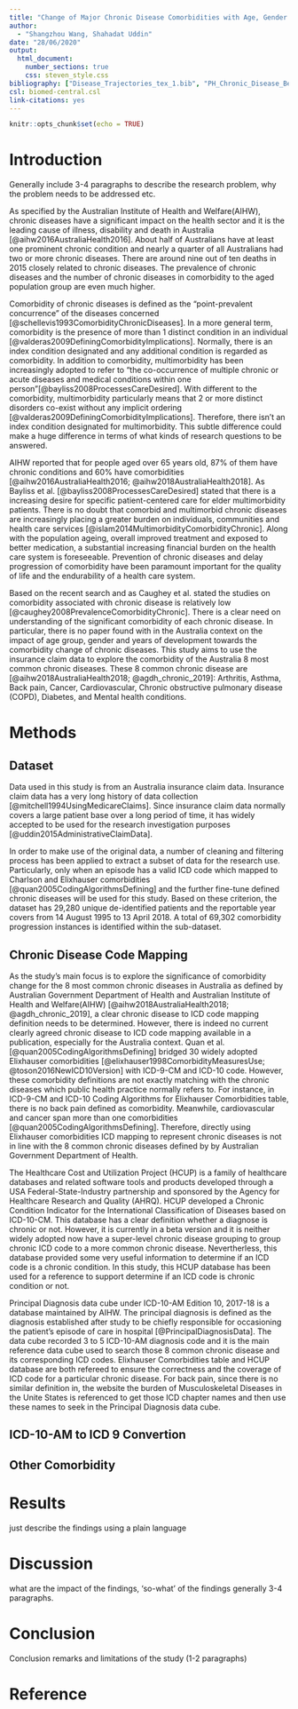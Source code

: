 ```yaml
---
title: "Change of Major Chronic Disease Comorbidities with Age, Gender and Developing Years"
author: 
  - "Shangzhou Wang, Shahadat Uddin"
date: "28/06/2020"
output:
  html_document:
    number_sections: true
    css: steven_style.css
bibliography: ["Disease_Trajectories_tex_1.bib", "PH_Chronic_Disease_Better.bib"]
csl: biomed-central.csl
link-citations: yes
---
```


```r
knitr::opts_chunk$set(echo = TRUE)
```

# Introduction

Generally include 3-4 paragraphs to describe the research problem, why the problem needs to be addressed etc.

As specified by the Australian Institute of Health and Welfare(AIHW), chronic diseases have a significant impact on the health sector and it is the leading cause of illness, disability and death in Australia [@aihw2016AustraliaHealth2016]. About half of Australians have at least one prominent chronic condition and nearly a quarter of all Australians had two or more chronic diseases. There are around nine out of ten deaths in 2015 closely related to chronic diseases. The prevalence of chronic diseases and the number of chronic diseases in comorbidity to the aged population group are even much higher.

Comorbidity of chronic diseases is defined as the “point-prevalent concurrence” of the diseases concerned [@schellevis1993ComorbidityChronicDiseases]. In a more general term, comorbidity is the presence of more than 1 distinct condition in an individual [@valderas2009DefiningComorbidityImplications]. Normally, there is an index condition designated and any additional condition is regarded as comorbidity. In addition to comorbidity, multimorbidity has been increasingly adopted to refer to “the co-occurrence of multiple chronic or acute diseases and medical conditions within one person”[@bayliss2008ProcessesCareDesired]. With different to the comorbidity, multimorbidity particularly means that 2 or more distinct disorders co-exist without any implicit ordering [@valderas2009DefiningComorbidityImplications]. Therefore, there isn’t an index condition designated for multimorbidity. This subtle difference could make a huge difference in terms of what kinds of research questions to be answered.

AIHW reported that for people aged over 65 years old, 87% of them have chronic conditions and 60% have comorbidities [@aihw2016AustraliaHealth2016; @aihw2018AustraliaHealth2018]. As Bayliss et al. [@bayliss2008ProcessesCareDesired] stated that there is a increasing desire for specific patient-centered care for elder multimorbidity patients. There is no doubt that comorbid and multimorbid chronic diseases are increasingly placing a greater burden on individuals, communities and health care services [@islam2014MultimorbidityComorbidityChronic]. Along with the population ageing, overall improved treatment and exposed to better medication, a substantial increasing financial burden on the health care system is foreseeable. Prevention of chronic diseases and delay progression of comorbidity have been paramount important for the quality of life and the endurability of a health care system.

Based on the recent search and as Caughey et al. stated the studies on comorbidity associated with chronic disease is relatively low [@caughey2008PrevalenceComorbidityChronic]. There is a clear need on understanding of the significant comorbidity of each chronic disease. In particular, there is no paper found with in the Australia context on the impact of age group, gender and years of development towards the comorbidity change of chronic diseases. This study aims to use the insurance claim data to explore the comorbidity of the Australia 8 most common chronic diseases. These 8 common chronic disease are [@aihw2018AustraliaHealth2018; @agdh_chronic_2019]: Arthritis, Asthma, Back pain, Cancer, Cardiovascular, Chronic obstructive pulmonary disease (COPD), Diabetes, and Mental health conditions.


# Methods

## Dataset

Data used in this study is from an Australia insurance claim data. Insurance claim data has a very long history of data collection [@mitchell1994UsingMedicareClaims]. Since insurance claim data normally covers a large patient base over a long period of time, it has widely accepted to be used for the research investigation purposes [@uddin2015AdministrativeClaimData].

In order to make use of the original data, a number of cleaning and filtering process has been applied to extract a subset of data for the research use. Particularly, only when an episode has a valid ICD code which mapped to Charlson and Elixhauser comorbidities [@quan2005CodingAlgorithmsDefining] and the further fine-tune defined chronic diseases will be used for this study. Based on these criterion, the dataset has 29,280 unique de-identified patients and the reportable year covers from 14 August 1995 to 13 April 2018. A total of 69,302 comorbidity progression instances is identified within the sub-dataset.

## Chronic Disease Code Mapping

As the study’s main focus is to explore the significance of comorbidity change for the 8 most common chronic diseases in Australia as defined by Australian Government Department of Health and Australian Institute of Health and Welfare(AIHW) [@aihw2018AustraliaHealth2018; @agdh_chronic_2019], a clear chronic disease to ICD code mapping definition needs to be determined. However, there is indeed no current clearly agreed chronic disease to ICD code mapping available in a publication, especially for the Australia context. Quan et al. [@quan2005CodingAlgorithmsDefining] bridged 30 widely adopted Elixhauser comorbidities [@elixhauser1998ComorbidityMeasuresUse; @toson2016NewICD10Version]  with ICD-9-CM and ICD-10 code. However, these comorbidity definitions are not exactly matching with the chronic diseases which public health practice normally refers to. For instance, in ICD-9-CM and ICD-10 Coding Algorithms for Elixhauser Comorbidities table, there is no back pain defined as comorbidity. Meanwhile, cardiovascular and cancer span more than one comorbidities [@quan2005CodingAlgorithmsDefining]. Therefore, directly using Elixhauser comorbidities ICD mapping to represent chronic diseases is not in line with the 8 common chronic diseases defined by by Australian Government Department of Health.

The Healthcare Cost and Utilization Project (HCUP) is a family of healthcare databases and related software tools and products developed through a USA Federal-State-Industry partnership and sponsored by the Agency for Healthcare Research and Quality (AHRQ). HCUP developed a Chronic Condition Indicator for the International Classification of Diseases based on ICD-10-CM. This database has a clear definition whether a diagnose is chronic or not. However, it is currently in a beta version and it is neither widely adopted now have a super-level chronic disease grouping to group chronic ICD code to a more common chronic disease. Nevertherless, this database provided some very useful information to determine if an ICD code is a chronic condition. In this study, this HCUP database has been used for a reference to support determine if an ICD code is chronic condition or not.

Principal Diagnosis data cube under ICD-10-AM Edition 10, 2017-18 is a database maintained by AIHW. The principal diagnosis is defined as the diagnosis established after study to be chiefly responsible for occasioning the patient’s episode of care in hospital [@PrincipalDiagnosisData]. The data cube recorded 3 to 5 ICD-10-AM diagnosis code and it is the main reference data cube used to search those 8 common chronic disease and its corresponding ICD codes. Elixhauser Comorbidities table and HCUP database are both refereed to ensure the correctness and the coverage of ICD code for a particular chronic disease. For back pain, since there is no similar definition in, the website the burden of Musculoskeletal Diseases in the Unite States is referenced to get those ICD chapter names and then use these names to seek in the Principal Diagnosis data cube.

## ICD-10-AM to ICD 9 Convertion

## Other Comorbidity



# Results

just describe the findings using a plain language


# Discussion

what are the impact of the findings, 'so-what' of the findings generally 3-4 paragraphs.


# Conclusion

Conclusion remarks and limitations of the study (1-2 paragraphs)


# Reference







